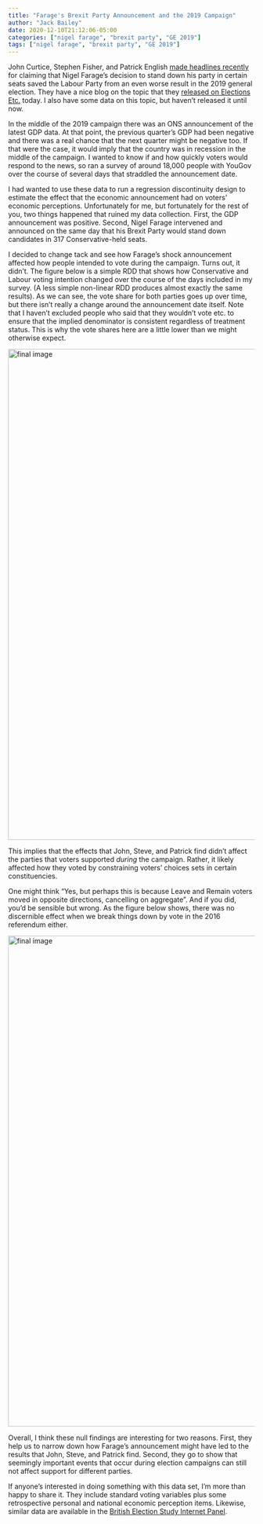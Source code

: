```yaml
---
title: "Farage's Brexit Party Announcement and the 2019 Campaign"
author: "Jack Bailey"
date: 2020-12-10T21:12:06-05:00
categories: ["nigel farage", "brexit party", "GE 2019"]
tags: ["nigel farage", "brexit party", "GE 2019"]
---
```


John Curtice, Stephen Fisher, and Patrick English [made headlines recently](https://www.theguardian.com/politics/2021/nov/03/nigel-farages-brexit-party-saved-labour-seats-in-2019-election-analysis-finds) for claiming that Nigel Farage's decision to stand down his party in certain seats saved the Labour Party from an even worse result in the 2019 general election. They have a nice blog on the topic that they [released on Elections Etc.](https://electionsetc.com/2021/12/10/what-impact-did-the-brexit-party-have-in-the-2019-general-election/) today. I also have some data on this topic, but haven't released it until now.

In the middle of the 2019 campaign there was an ONS announcement of the latest GDP data. At that point, the previous quarter's GDP had been negative and there was a real chance that the next quarter might be negative too. If that were the case, it would imply that the country was in recession in the middle of the campaign. I wanted to know if and how quickly voters would respond to the news, so ran a survey of around 18,000 people with YouGov over the course of several days that straddled the announcement date.

I had wanted to use these data to run a regression discontinuity design to estimate the effect that the economic announcement had on voters' economic perceptions. Unfortunately for me, but fortunately for the rest of you, two things happened that ruined my data collection. First, the GDP announcement was positive. Second, Nigel Farage intervened and announced on the same day that his Brexit Party would stand down candidates in 317 Conservative-held seats.

I decided to change tack and see how Farage's shock announcement affected how people intended to vote during the campaign. Turns out, it didn't. The figure below is a simple RDD that shows how Conservative and Labour voting intention changed over the course of the days included in my survey. (A less simple non-linear RDD produces almost exactly the same results). As we can see, the vote share for both parties goes up over time, but there isn't really a change around the announcement date itself. Note that I haven't excluded people who said that they wouldn't vote etc. to ensure that the implied denominator is consistent regardless of treatment status. This is why the vote shares here are a little lower than we might otherwise expect.

<img src="/post/bit-more-on-brexit-party/main-plot.png" alt="final image" width="1000"/>

This implies that the effects that John, Steve, and Patrick find didn't affect the parties that voters supported *during* the campaign. Rather, it likely affected how they voted by constraining voters' choices sets in certain constituencies.

One might think "Yes, but perhaps this is because Leave and Remain voters moved in opposite directions, cancelling on aggregate". And if you did, you'd be sensible but wrong. As the figure below shows, there was no discernible effect when we break things down by vote in the 2016 referendum either.

<img src="/post/bit-more-on-brexit-party/eu_plot.png" alt="final image" width="1000"/>
  
Overall, I think these null findings are interesting for two reasons. First, they help us to narrow down how Farage's announcement might have led to the results that John, Steve, and Patrick find. Second, they go to show that seemingly important events that occur during election campaigns can still not affect support for different parties.

If anyone's interested in doing something with this data set, I'm more than happy to share it. They include standard voting variables plus some retrospective personal and national economic perception items. Likewise, similar data are available in the [British Election Study Internet Panel](http://britishelectionstudy.com).